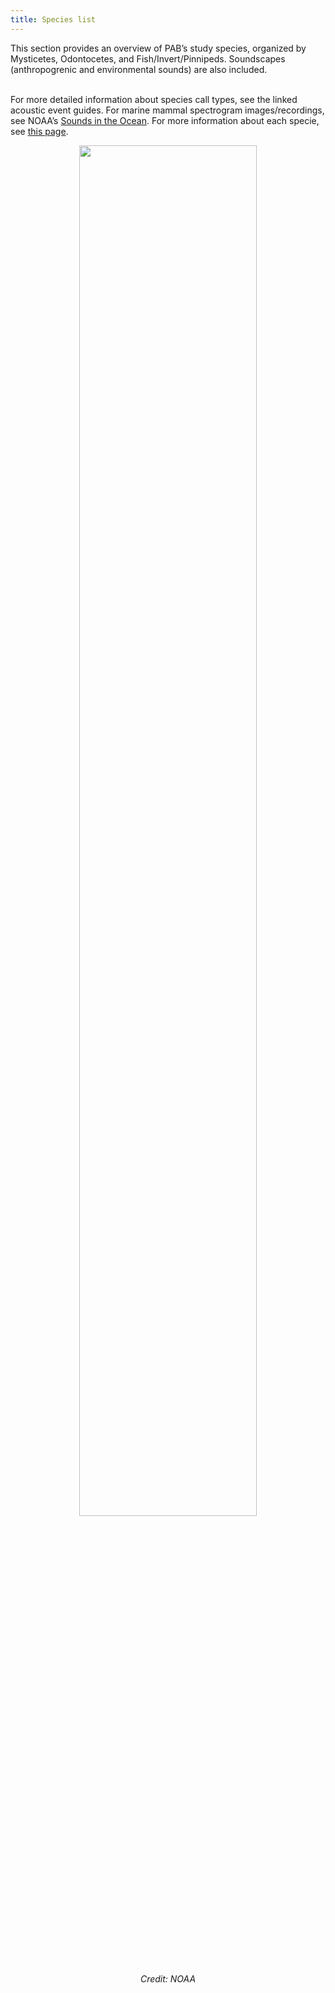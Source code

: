 ```yaml
---
title: Species list
---
```

This section provides an overview of PAB's study species, organized by Mysticetes, Odontocetes, and Fish/Invert/Pinnipeds. Soundscapes (anthropogrenic and environmental sounds) are also included.

\
For more detailed information about species call types, see the linked acoustic event guides. For marine mammal spectrogram images/recordings, see NOAA’s [Sounds in the Ocean](https://www.fisheries.noaa.gov/national/science-data/sounds-ocean-mammals#odontocetes-toothed-whales). For more information about each specie, see [this page](https://www.fisheries.noaa.gov/find-species).

<div align=center>

![](/figs/infographics/Humpback-pic.jpg){width=75%}
\
*Credit: NOAA*